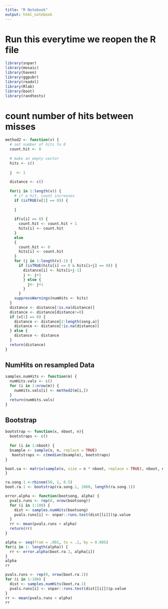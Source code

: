```yaml
---
title: "R Notebook"
output: html_notebook
---
```


# Run this everytime we reopen the R file

```r
library(snpar)
library(mosaic)
library(haven)
library(ggpubr)
library(readxl)
library(Rlab)
library(boot)
library(randtests)
```

# count number of hits between misses
```r
method2 <- function(v) {
  # set number of hits to 0
  count.hit <- 0
  
  # make an empty vector
  hits <- c()
  
  j  <- 1
  
  distance <- c()
  
  for(i in 1:length(v)) {
    # if a hit, count increases 
    if (isTRUE(v[1] == 0)) {
      
    }
    
    if(v[i] == 0) {
      count.hit <- count.hit + 1
      hits[i] <- count.hit
    }
    else
    {
      count.hit <- 0
      hits[i] <- count.hit
    }
    for (j in 1:length(v)-1) {
      if (isTRUE(hits[i] == 0 & hits[i+j] == 0)) {
        distance[i] <- hits[i+j-1]
        j <- j+1
        } else {
          j<- j+1
        }
      }
    suppressWarnings(numHits <- hits)
  }
  distance <- distance[!is.na(distance)]
  distance <- distance[distance!=0]
  if (v[1] == 0) {
    distance <- distance[2:length(song.a)]
    distance <- distance[!is.na(distance)]
  } else {
    distance <- distance
  }
  return(distance)
}
```


## NumHits on resampled Data
```r
samples.numHits <- function(m) {
  numHits.vals <- c()
  for (i in 1:nrow(m)) {
    numHits.vals[i] <- method2(m[i,])
  }
  return(numHits.vals)
}
```

## Bootstrap
```r
bootstrap <- function(x, nboot, n){
  bootstraps <- c()
  
  for (i in 1:nboot) {
  bsample <- sample(x, n, replace = TRUE)
   bootstraps <- c(median(bsample), bootstraps)
}

boot.sa <- matrix(sample(x, size = n * nboot, replace = TRUE), nboot, n)
}
```

```r
ra.song.1 <-rbinom(50, 1, 0.5)
boot.ra.1 <- bootstrap(ra.song.1, 2000, length(ra.song.1))
```

```r
error.alpha <- function(bootsong, alpha) {
  pvals.runs <- rep(0, nrow(bootsong))
  for (i in 1:100) {
    dist <- samples.numHits(bootsong)
    pvals.runs[i] <- snpar::runs.test(dist[[i]])$p.value
  }
  rr <- mean(pvals.runs < alpha)
  return(rr)
}
```

```r
alpha <- seq(from = .001, to = .1, by = 0.005)
for(i in 1: length(alpha)) {
  rr <- error.alpha(boot.ra.1, alpha[i])
}
alpha
rr
```

```r
pvals.runs <- rep(0, nrow(boot.ra.1))
for (i in 1:100) {
  dist <- samples.numHits(boot.ra.1)
  pvals.runs[i] <- snpar::runs.test(dist[[i]])$p.value
}
rr <- mean(pvals.runs < alpha)
rr
```


